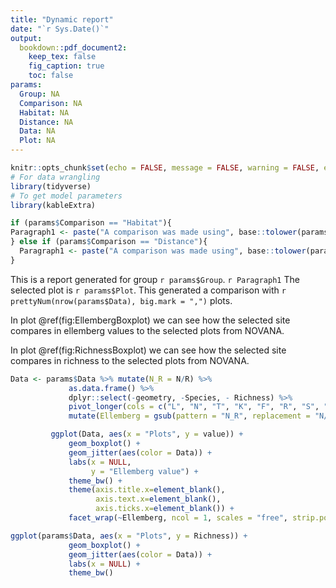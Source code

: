 ```yaml
---
title: "Dynamic report"
date: "`r Sys.Date()`"
output:
  bookdown::pdf_document2:
    keep_tex: false
    fig_caption: true
    toc: false
params:
  Group: NA
  Comparison: NA
  Habitat: NA
  Distance: NA
  Data: NA
  Plot: NA
---
```


```r
knitr::opts_chunk$set(echo = FALSE, message = FALSE, warning = FALSE, error = FALSE, cache = TRUE)
# For data wrangling
library(tidyverse)
# To get model parameters
library(kableExtra)
```

```r
if (params$Comparison == "Habitat"){
Paragraph1 <- paste("A comparison was made using", base::tolower(params$Comparison), "as basis with", params$Habitat, "as point of comparison.") 
} else if (params$Comparison == "Distance"){
  Paragraph1 <- paste("A comparison was made using", base::tolower(params$Comparison), "as basis with", prettyNum(params$Distance, big.mark = ","), "meters to select nearby point for comparison.")
}
```

This is a report generated for group `r params$Group`. `r Paragraph1` The selected plot is `r params$Plot`. This generated a comparison with `r prettyNum(nrow(params$Data), big.mark = ",")` plots.

In plot \@ref(fig:EllembergBoxplot) we can see how the selected site compares in ellemberg values to the selected plots from NOVANA.

In plot \@ref(fig:RichnessBoxplot) we can see how the selected site compares in richness to the selected plots from NOVANA.

```r
Data <- params$Data %>% mutate(N_R = N/R) %>%
             as.data.frame() %>%
             dplyr::select(-geometry, -Species, - Richness) %>%
             pivot_longer(cols = c("L", "N", "T", "K", "F", "R", "S", "N_R"), names_to = "Ellemberg") %>%
             mutate(Ellemberg = gsub(pattern = "N_R", replacement = "N/R", x = Ellemberg))

         ggplot(Data, aes(x = "Plots", y = value)) +
             geom_boxplot() +
             geom_jitter(aes(color = Data)) +
             labs(x = NULL,
                  y = "Ellemberg value") +
             theme_bw() +
             theme(axis.title.x=element_blank(),
                   axis.text.x=element_blank(),
                   axis.ticks.x=element_blank()) +
             facet_wrap(~Ellemberg, ncol = 1, scales = "free", strip.position = "right") 
```


```r
ggplot(params$Data, aes(x = "Plots", y = Richness)) +
             geom_boxplot() +
             geom_jitter(aes(color = Data)) +
             labs(x = NULL) +
             theme_bw()
```


